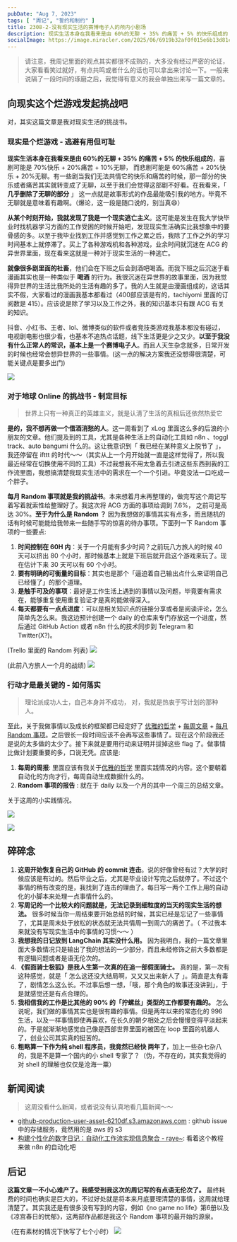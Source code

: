 ```yaml
---
pubDate: "Aug 7, 2023"
tags: [ "周记", "誓约和制约" ]
title: 2308-2-没有现实生活的赛博电子人的颅内小剧场
description: 现实生活本身在我看来是由 60%的无聊 + 35% 的痛苦 + 5% 的快乐组成的
socialImage: https://image.niracler.com/2025/06/6919b32af0f015e6b13d81c4a7d1f2b2.jpeg
---
```




> 请注意，我周记里面的观点其实都很不成熟的，大多没有经过严密的论证，大家看看笑过就好，有点共鸣或者什么的话也可以拿出来讨论一下。一般来说隔了一段时间的琢磨之后，我觉得有意义的我会单独出来写一篇文章的。

## 向现实这个烂游戏发起挑战吧

对，其实这篇文章是我对现实生活的挑战书。

### 现实是个烂游戏 - 逃避有用但可耻

**现实生活本身在我看来是由 60%的无聊 + 35% 的痛苦 + 5% 的快乐组成的**，喜剧可能是 70%快乐 + 20%痛苦 + 10%无聊， 而悲剧可能是 60%痛苦 + 20%快乐 + 20%无聊。有一些剧当我们无法共情它的快乐和痛苦的时候，那一部分的快乐或者痛苦其实就转变成了无聊，以至于我们会觉得这部剧不好看。在我看来，「 **几乎删除了无聊的部分** 」 这一点就是故事形式的作品最能吸引我的地方。毕竟不无聊就是意味着有趣啊。（<Spoiler>爆论，这一段是随口说的，别当真😄</Spoiler>）

**从某个时刻开始，我就发现了我是一个现实逃亡主义**。这可能是发生在我大学快毕业时找机器学习方面的工作受困的时候开始吧，发现现实生活确实比我想象中的要骨感的多。以至于我毕业找到工作并感觉到工作之累之后，我除了工作之外的学习时间基本上就停滞了。买上了各种游戏机和各种游戏，业余时间就沉迷在 ACG 的异世界里面，现在看来这就是一种对于现实生活的一种逃亡。

**就像很多剧里面的社畜**，他们会在下班之后会到酒吧喝酒。而我下班之后沉迷于看漫画其实也是一种类似于 **喝酒** 的行为。我很沉迷在异世界的故事里面，因为我觉得异世界的生活比我所处的生活有趣的多了。我的人生就是由漫画组成的，这话其实不假，大家看过的漫画我基本都看过（<Spoiler>400部应该是有的，tachiyomi 里面的订阅数是 415</Spoiler>）。应该说是除了学习以及工作之外，我的知识基本只有跟 ACG 有关的知识。

抖音、小红书、王者、lol、微博类似的软件或者竞技类游戏我基本都没有碰过，电视剧电影也很少看，也基本不追热点话题，线下生活更是少之又少。**以至于我没有什么正常人的常识，基本上是一个赛博电子人**。而且人天生杂念就多，日常开发的时候也经常会想异世界的一些事情。(<Spoiler>这一点的解决方案我还没想得很清楚，可能关键点是要多出门</Spoiler>)

![](https://image.niracler.com/2025/06/3ee57951818d7ffd57f2c94c578c1d07.jpeg)

### 对于地球 Online 的挑战书 - 制定目标

> 世界上只有一种真正的英雄主义，就是认清了生活的真相后还依然热爱它

**是的，我不想再做一个借酒消愁的人**。这一周看到了 xLog 里面这么多的后浪的小朋友的文章。他们提及到的工具，尤其是各种生活上的自动化工具如 n8n 、toggl track、auto bangumi 什么的。这让我意识到「 我已经在某种意义上脱节了 」，我还停留在 ifttt 的时代～～（其实从上一个月开始就一直是这样觉得了，所以我最近经常在切换使用不同的工具）不过我想我不用太急着去引进这些东西到我的工作流里面，我想搞清楚我现实生活中的需求在一个一个引进。毕竟没法一口吃成一个胖子。

**每月 Random 事项就是我的挑战书**。本来想着月末再整理的，做完写这个周记写着写着就索性给整理好了。我这次将 ACG 方面的事项给调到 7.6%， 之前可是高达 30%。**至于为什么是 Random ？** 因为我想做的事情其实有点多，而且随机的话有时候可能能给我带来一些随手写的惊喜的待办事项。下面列一下 Random 事项的一些要点: 

1. **时间控制在 60H 内**：关于一个月能有多少时间？之前玩八方旅人的时候 40 天可以挤出 80 个小时，那时候基本上就是下班后就开启这个游戏来玩了。现在估计下来 30 天可以有 60 个小时。
2. **要有明确的可衡量的目标**：其实也是那个「逼迫着自己输出点什么来证明自己已经懂了」的那个道理。
3. **是触手可及的事项**：最好是工作生活上遇到的事情以及问题，毕竟要有需求在，能够重复使用重复验证才是真的能做得深入。
4. **每天都要有一点点进度**：可以是相关知识点的链接分享或者是阅读评论，怎么简单先怎么来。我这边预计创建一个 daily 的仓库来专门存放这一个进度，然后通过 GitHub Action 或者 n8n 什么的技术同步到 Telegram 和 Twitter(X?)。

(Trello 里面的 Random 列表)
![](https://image.niracler.com/2025/06/6b6e5dca6e9ae8c5647ef35d09a59952.png)

(此前八方旅人一个月的战绩)
![](https://image.niracler.com/2025/06/609de2031d8bb471226571ac39da5322.jpeg)

### 行动才是最关键的 - 如何落实

> 理论派成功人士，自己本身并不成功， 对，我就是热衷于写计划的那种人。

至此，关于我做事情以及成长的框架都已经定好了 [优雅的哲学](https://niracler/elegant) + [每周文章](https://niracler/202308-2) + [每月 Random 事项](https://niracler/202308-3)。之后很长一段时间应该不会再写这些事情了。现在这个阶段我还是说的太多做的太少了。接下来就是要用行动来证明并拔掉这些 flag 了。做事情比做计划要重要的多，口说无凭。应该是: 

1. **每周的周报**: 里面应该有我关于[优雅的哲学](https://niracler/elegant)  里面实践情况的内容。这个要朝着自动化的方向才行，每周自动生成数据什么的。
2. **Random 事项的报告** : 就在于 daily 以及一个月的其中一个周三的总结文章。

关于这周的小实践情况。

![](https://image.niracler.com/2025/06/60773bc19157e018d58d7c430a947d1d.png)

![](https://image.niracler.com/2025/06/e60f38b7ce28b3e02680559949737865.jpeg)

## 碎碎念

1. **这周开始恢复自己的 GitHub 的 commit 连击**。说的好像曾经有过？大学的时候应该是有过的。然后毕业之后，尤其是毕业设计写完之后就停了。不过这个事情的稍有改变的是，我找到了连击的理由了。每日写一两个工作上用的自动化的小脚本来处理一点事情什么的。
2. **写周记的一个比较大的问题就是，无法记录到细粒度的当天的现实生活的想法。** 很多时候当你一周结束要开始总结的时候，其实已经是忘记了一些事情了，尤其是周末处于放松的状态就无法共情周一到周六的痛苦了。（<Spoiler> 不过我本来就没有写现实生活中的事情的习惯～～ </Spoiler>）
3. **我想我的日记放到 LangChain 其实没什么用。** 因为我明白，我的一篇文章里面大多数情况只是输出了我的想法的一少部分，而且未经修饰之前大多数都是有逻辑问题或者是语无伦次的。
4. **《假面骑士极狐》是我人生第一次真的在追一部假面骑士。** 真的是，第一次有这种感觉，就是「 怎么这还没大结局啊，又又又出来新人了 」。简直是太有毒了，剧情怎么这么长。不过事后想一想，「哦，那个角色的故事还没讲到」，于是就感觉还是有点合理的。
5. **我相信我的工作是比其他的 90% 的「拧螺丝」类型的工作都要有趣的。** 怎么说呢，我们做的事情其实也是很有趣的事情。但是两年以来的常态化的 996 生活，以及一样事情即使再喜欢，在长久的朝夕相处之后会慢慢变得平淡起来的。于是就渐渐地感觉自己像是西部世界里面的被困在 loop 里面的机器人了，创业公司其实真的挺苦的。
6. **粗略算一下作为纯 shell 程序员，我竟然已经快 两年了**，加上一些杂七杂八的，我是不是算一个国内的小 shell 专家了？（<Spoiler>伪，不存在的，其实我觉得的对 shell 的理解也仅仅是沧海一粟</Spoiler>）


## 新闻阅读

> 这周没看什么新闻，或者说没有认真地看几篇新闻～～

- [github-production-user-asset-6210df.s3.amazonaws.com](https://github-production-user-asset-6210df.s3.amazonaws.com/) : github issue 中的存储服务，竟然用的是 aws 的 s3
- [构建个性化的数字日记：自动化工作流实现信息聚合 - raye\~](https://raye.xlog.app/gou-jian-ge-xing-hua-de-shu-zi-ri-ji--zi-dong-hua-gong-zuo-liu-shi-xian-xin-xi-ju-he): 看着这个教程来做 n8n 的自动化吧

## 后记

**这篇文章一不小心难产了。我感受到我这次的周记写的有点语无伦次了。** 最终耗费的时间也确实是巨大的，不过好处就是将本来月底要理清楚的事情，这周就给理清楚了。其实我还是有很多没有写到的内容，例如《no game no life》第6册以及《凉宫春日的忧郁》，这两部作品都是我这个 Random 事项的最开始的源泉。

（在有素材的情况下快写了七个小时）
![](https://image.niracler.com/2025/06/3e50d2850aff350c93f073c5f1c74a65.png)
